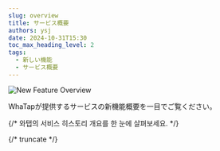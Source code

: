 ```yaml
---
slug: overview
title: サービス概要
authors: ysj
date: 2024-10-31T15:30
toc_max_heading_level: 2
tags:
  - 新しい機能
  - サービス概要
---
```




![New Feature Overview](/img/changelog/new_feature_overview_txt.png)

WhaTapが提供するサービスの新機能概要を一目でご覧ください。

{/* 와탭의 서비스 히스토리 개요를 한 눈에 살펴보세요. */}

{/* truncate */}

<br/>
<br/>

<div class='history_overview' id='overview_test'>

<CustomListItem>

<ChangelogComponent>


<Overview />

</ChangelogComponent>

</CustomListItem>

</div>
